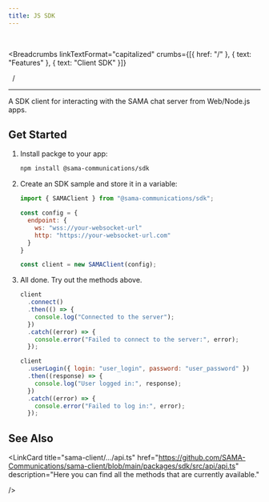 ```yaml
---
title: JS SDK
---
```


<br />



<Breadcrumbs
  linkTextFormat="capitalized"
  crumbs={[{ href: "/" }, { text: "Features" }, { text: "Client SDK" }]}
>
  <Icon slot="index" name="seti:powershell" />
  <span slot="separator">&nbsp;&nbsp;/&nbsp;</span>
</Breadcrumbs>

---


A SDK client for interacting with the SAMA chat server from Web/Node.js apps.

<LinkCard
  title="npm: @sama-communications/sdk"
  href="https://www.npmjs.com/package/@sama-communications/sdk"
/>

## Get Started

<Steps>

1.  Install packge to your app:

    ```bash
    npm install @sama-communications/sdk
    ```

2.  Create an SDK sample and store it in a variable:

    ```js
    import { SAMAClient } from "@sama-communications/sdk";

    const config = {
      endpoint: {
        ws: "wss://your-websocket-url"
        http: "https://your-websocket-url.com"
      }
    }

    const client = new SAMAClient(config);
    ```

3.  All done. Try out the methods above.

    ```js
    client
      .connect()
      .then(() => {
        console.log("Connected to the server");
      })
      .catch((error) => {
        console.error("Failed to connect to the server:", error);
      });

    client
      .userLogin({ login: "user_login", password: "user_password" })
      .then((response) => {
        console.log("User logged in:", response);
      })
      .catch((error) => {
        console.error("Failed to log in:", error);
      });
    ```

</Steps>

## See Also

<LinkCard
  title="sama-client/.../api.ts"
  href="https://github.com/SAMA-Communications/sama-client/blob/main/packages/sdk/src/api/api.ts"
 description="Here you can find all the methods that are currently available."

/>

<LinkCard
  title="SAMA Mar 2025 Updates: NEW SAMA SDK"
  href="https://medium.com/sama-communications/sama-mar-2025-updates-new-sama-sdk-29c569acd861"
  description="Interacting with the SAMA API just got way easier! 😀"
/>
